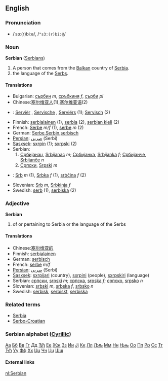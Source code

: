 ==English==
===Pronunciation===
*/ˈsɜː(r)biːə/, /<tt>"s3:(r)bi:@</tt>/

===Noun===
'''Serbian''' ([[Serbians]])

# A person that comes from the [[Balkan]] country of [[Serbia]].
# the language of the [[Serbs]].

====Translations====
*Bulgarian: [[сърбин]] ''m'', [[сръбкиня]] ''f'', [[сърби]] ''pl''
*Chinese:[[塞尔维亚人]](1),[[塞尔维亚语]](2)
*{{nl}}: [[Serviër]] {{m}}, [[Servische]] {{f}}, [[Serviërs]] {{p}} (1); [[Servisch]] (2)
*Finnish: [[serbialainen]] (1), [[serbia]] (2), [[serbian kieli]] (2)
*French: [[Serbe]] ''m/f'' (1), [[serbe]] ''m'' (2)
*German: [[Serbe]],[[Serbin]],[[serbisch]]
*[[Persian]]: [[صربی]] (Serbi)
*[[Sasxsek]]: [[sxrpin]] (1); [[sxrpski]] (2)
*Serbian:
*# [[Србијанац]], [[Srbijanac]] ''m''; [[Србијанка]], [[Srbijanka]] ''f''; [[Србијанче]], [[Srbijanče]] ''n''
*# [[Српски]], [[Srpski]] ''m''
*{{sk}}: [[Srb]] ''m'' (1), [[Srbka]] ''f'' (1), [[srbčina]] ''f'' (2)
*Slovenian: [[Srb]] ''m'', [[Srbkinja]] ''f''
*Swedish: [[serb]] (1), [[serbiska]] (2)

===Adjective===
'''Serbian'''

# of or pertaining to Serbia or the language of the Serbs

====Translations====
*Chinese:[[塞尔维亚的]]
*Finnish: [[serbialainen]]
*German: [[serbisch]]
*French: [[serbe]] ''m/f''
*[[Persian]]: [[صربی]] (Serbi)
*[[Sasxsek]]: [[sxrpijari]] (country), [[sxrpini]] (people), [[sxrpskiri]] (language)
*Serbian: [[српски]], [[srpski]] ''m''; [[српска]], [[srpska]] ''f''; [[српско]], [[srpsko]] ''n''
*Slovenian: [[srbski]] ''m'', [[srbska]] ''f'', [[srbsko]] ''n''
*Swedish: [[serbisk]], [[serbiskt]], [[serbiska]]

===Related terms===
*[[Serbia]]
*[[Serbo-Croatian]]

===Serbian alphabet ([[w:Cyrillic|Cyrillic]])===
[[А|Аа]] [[Б|Бб]] [[В|Вв]] [[Г|Гг]] [[Д|Дд]] [[Ђ|Ђђ]] [[Е|Ее]] [[Ж|Жж]] [[З|Зз]] [[И|Ии]] [[Ј|Јј]] [[К|Кк]] [[Л|Лл]] [[Љ|Љљ]] [[М|Мм]] [[Н|Нн]] [[Њ|Њњ]] [[О|Оо]] [[П|Пп]] [[Р|Рр]] [[С|Сс]] [[Т|Тт]] [[Ћ|Ћћ]] [[У|Уу]] [[Ф|Фф]] [[Х|Хх]] [[Ц|Цц]] [[Ч|Чч]] [[Џ|Џџ]] [[Ш|Шш]]  

====External links====
{{interwiktionary|code=sr}}

[[nl:Serbian]]